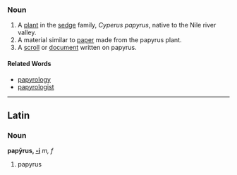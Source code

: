 ===Noun===
#A [[plant]] in the [[sedge]] family, ''Cyperus papyrus'', native to the Nile river valley.
#A material similar to [[paper]] made from the papyrus plant.
#A [[scroll]] or [[document]] written on papyrus.
====Related Words====
*[[papyrology]]
*[[papyrologist]]
----

==Latin==
===Noun===
'''papȳrus, [[Witkionary Appendix:Latin second declension|-i]]''' ''m, f''

#papyrus